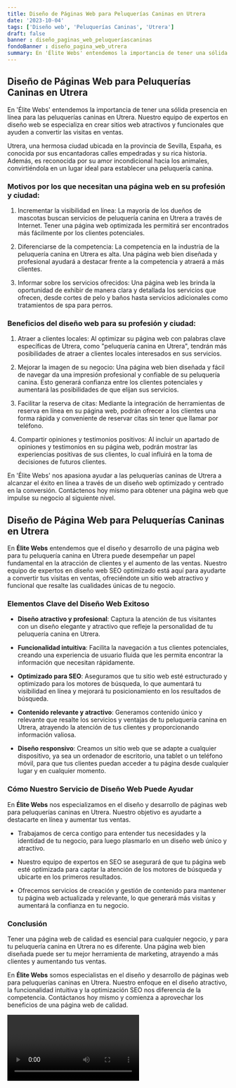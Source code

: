 ```yaml
---
title: Diseño de Páginas Web para Peluquerías Caninas en Utrera
date: '2023-10-04'
tags: ['Diseño web', 'Peluquerías Caninas', 'Utrera']
draft: false
banner : diseño_paginas_web_peluqueríascaninas
fondoBanner : diseño_pagina_web_utrera
summary: En 'Élite Webs' entendemos la importancia de tener una sólida presencia en línea para las peluquerías caninas en Utrera. Nuestro equipo de expertos en diseño web se especializa en crear sitios web atractivos y funcionales que ayuden a convertir las visitas en ventas.
---
```


## Diseño de Páginas Web para Peluquerías Caninas en Utrera

En 'Élite Webs' entendemos la importancia de tener una sólida presencia en línea para las peluquerías caninas en Utrera. Nuestro equipo de expertos en diseño web se especializa en crear sitios web atractivos y funcionales que ayuden a convertir las visitas en ventas.

Utrera, una hermosa ciudad ubicada en la provincia de Sevilla, España, es conocida por sus encantadoras calles empedradas y su rica historia. Además, es reconocida por su amor incondicional hacia los animales, convirtiéndola en un lugar ideal para establecer una peluquería canina.

### Motivos por los que necesitan una página web en su profesión y ciudad:

1. Incrementar la visibilidad en línea: La mayoría de los dueños de mascotas buscan servicios de peluquería canina en Utrera a través de Internet. Tener una página web optimizada les permitirá ser encontrados más fácilmente por los clientes potenciales.

2. Diferenciarse de la competencia: La competencia en la industria de la peluquería canina en Utrera es alta. Una página web bien diseñada y profesional ayudará a destacar frente a la competencia y atraerá a más clientes.

3. Informar sobre los servicios ofrecidos: Una página web les brinda la oportunidad de exhibir de manera clara y detallada los servicios que ofrecen, desde cortes de pelo y baños hasta servicios adicionales como tratamientos de spa para perros.

### Beneficios del diseño web para su profesión y ciudad:

1. Atraer a clientes locales: Al optimizar su página web con palabras clave específicas de Utrera, como "peluquería canina en Utrera", tendrán más posibilidades de atraer a clientes locales interesados en sus servicios.

2. Mejorar la imagen de su negocio: Una página web bien diseñada y fácil de navegar da una impresión profesional y confiable de su peluquería canina. Esto generará confianza entre los clientes potenciales y aumentará las posibilidades de que elijan sus servicios.

3. Facilitar la reserva de citas: Mediante la integración de herramientas de reserva en línea en su página web, podrán ofrecer a los clientes una forma rápida y conveniente de reservar citas sin tener que llamar por teléfono.

4. Compartir opiniones y testimonios positivos: Al incluir un apartado de opiniones y testimonios en su página web, podrán mostrar las experiencias positivas de sus clientes, lo cual influirá en la toma de decisiones de futuros clientes.

En 'Élite Webs' nos apasiona ayudar a las peluquerías caninas de Utrera a alcanzar el éxito en línea a través de un diseño web optimizado y centrado en la conversión. Contáctenos hoy mismo para obtener una página web que impulse su negocio al siguiente nivel.

<GifSeo />

<Cta />

## Diseño de Página Web para Peluquerías Caninas en Utrera

En **Élite Webs** entendemos que el diseño y desarrollo de una página web para tu peluquería canina en Utrera puede desempeñar un papel fundamental en la atracción de clientes y el aumento de las ventas. Nuestro equipo de expertos en diseño web SEO optimizado está aquí para ayudarte a convertir tus visitas en ventas, ofreciéndote un sitio web atractivo y funcional que resalte las cualidades únicas de tu negocio.

### Elementos Clave del Diseño Web Exitoso

- **Diseño atractivo y profesional**: Captura la atención de tus visitantes con un diseño elegante y atractivo que refleje la personalidad de tu peluquería canina en Utrera.

- **Funcionalidad intuitiva**: Facilita la navegación a tus clientes potenciales, creando una experiencia de usuario fluida que les permita encontrar la información que necesitan rápidamente.

- **Optimizado para SEO**: Aseguramos que tu sitio web esté estructurado y optimizado para los motores de búsqueda, lo que aumentará tu visibilidad en línea y mejorará tu posicionamiento en los resultados de búsqueda.

- **Contenido relevante y atractivo**: Generamos contenido único y relevante que resalte los servicios y ventajas de tu peluquería canina en Utrera, atrayendo la atención de tus clientes y proporcionando información valiosa.

- **Diseño responsivo**: Creamos un sitio web que se adapte a cualquier dispositivo, ya sea un ordenador de escritorio, una tablet o un teléfono móvil, para que tus clientes puedan acceder a tu página desde cualquier lugar y en cualquier momento.

### Cómo Nuestro Servicio de Diseño Web Puede Ayudar

En **Élite Webs** nos especializamos en el diseño y desarrollo de páginas web para peluquerías caninas en Utrera. Nuestro objetivo es ayudarte a destacarte en línea y aumentar tus ventas. 

- Trabajamos de cerca contigo para entender tus necesidades y la identidad de tu negocio, para luego plasmarlo en un diseño web único y atractivo.

- Nuestro equipo de expertos en SEO se asegurará de que tu página web esté optimizada para captar la atención de los motores de búsqueda y ubicarte en los primeros resultados.

- Ofrecemos servicios de creación y gestión de contenido para mantener tu página web actualizada y relevante, lo que generará más visitas y aumentará la confianza en tu negocio.

### Conclusión

Tener una página web de calidad es esencial para cualquier negocio, y para tu peluquería canina en Utrera no es diferente. Una página web bien diseñada puede ser tu mejor herramienta de marketing, atrayendo a más clientes y aumentando tus ventas. 

En **Élite Webs** somos especialistas en el diseño y desarrollo de páginas web para peluquerías caninas en Utrera. Nuestro enfoque en el diseño atractivo, la funcionalidad intuitiva y la optimización SEO nos diferencia de la competencia. Contáctanos hoy mismo y comienza a aprovechar los beneficios de una página web de calidad.

<Video />

<CtaBot job='Peluquerías Caninas' city='Utrera'/>

<Gmaps query='Utrera+españa+maps' />